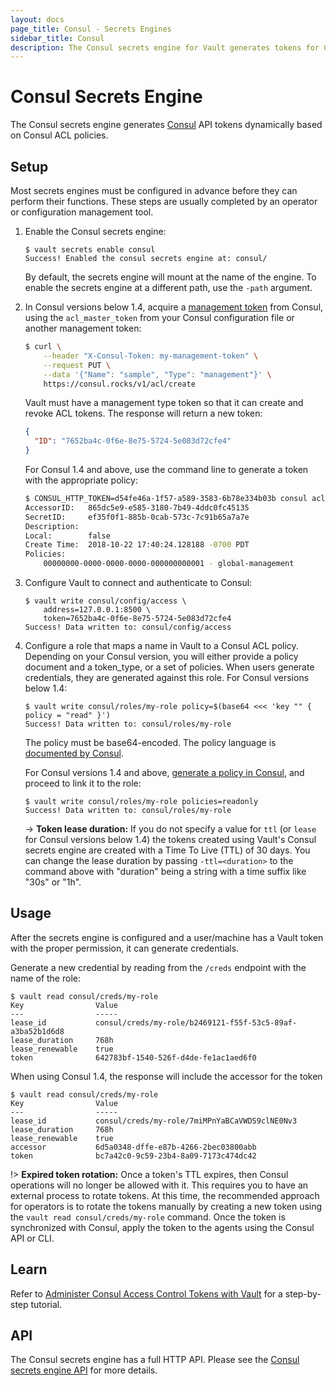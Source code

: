 ```yaml
---
layout: docs
page_title: Consul - Secrets Engines
sidebar_title: Consul
description: The Consul secrets engine for Vault generates tokens for Consul dynamically.
---
```


# Consul Secrets Engine

The Consul secrets engine generates [Consul](https://www.consul.io) API tokens
dynamically based on Consul ACL policies.

## Setup

Most secrets engines must be configured in advance before they can perform their
functions. These steps are usually completed by an operator or configuration
management tool.

1.  Enable the Consul secrets engine:

    ```text
    $ vault secrets enable consul
    Success! Enabled the consul secrets engine at: consul/
    ```

    By default, the secrets engine will mount at the name of the engine. To
    enable the secrets engine at a different path, use the `-path` argument.

2.  In Consul versions below 1.4, acquire a [management token][consul-mgmt-token] from Consul, using the
    `acl_master_token` from your Consul configuration file or another management
    token:

    ```sh
    $ curl \
        --header "X-Consul-Token: my-management-token" \
        --request PUT \
        --data '{"Name": "sample", "Type": "management"}' \
        https://consul.rocks/v1/acl/create
    ```

    Vault must have a management type token so that it can create and revoke ACL
    tokens. The response will return a new token:

    ```json
    {
      "ID": "7652ba4c-0f6e-8e75-5724-5e083d72cfe4"
    }
    ```

    For Consul 1.4 and above, use the command line to generate a token with the appropriate policy:

    ```sh
    $ CONSUL_HTTP_TOKEN=d54fe46a-1f57-a589-3583-6b78e334b03b consul acl token create -policy-name=global-management
    AccessorID:   865dc5e9-e585-3180-7b49-4ddc0fc45135
    SecretID:     ef35f0f1-885b-0cab-573c-7c91b65a7a7e
    Description:
    Local:        false
    Create Time:  2018-10-22 17:40:24.128188 -0700 PDT
    Policies:
        00000000-0000-0000-0000-000000000001 - global-management
    ```

3.  Configure Vault to connect and authenticate to Consul:

    ```text
    $ vault write consul/config/access \
        address=127.0.0.1:8500 \
        token=7652ba4c-0f6e-8e75-5724-5e083d72cfe4
    Success! Data written to: consul/config/access
    ```

4.  Configure a role that maps a name in Vault to a Consul ACL policy. Depending on your Consul version,
    you will either provide a policy document and a token_type, or a set of policies.
    When users generate credentials, they are generated against this role. For Consul versions below 1.4:

    ```text
    $ vault write consul/roles/my-role policy=$(base64 <<< 'key "" { policy = "read" }')
    Success! Data written to: consul/roles/my-role
    ```

    The policy must be base64-encoded. The policy language is [documented by Consul](https://www.consul.io/docs/internals/acl.html).

    For Consul versions 1.4 and above, [generate a policy in Consul](https://www.consul.io/docs/guides/acl.html), and proceed to link it to the role:

    ```text
    $ vault write consul/roles/my-role policies=readonly
    Success! Data written to: consul/roles/my-role
    ```

    -> **Token lease duration:** If you do not specify a value for `ttl` (or `lease` for Consul versions below 1.4) the tokens created using Vault's
    Consul secrets engine are created with a Time To Live (TTL) of 30 days. You can change the lease duration by passing `-ttl=<duration>` to the
    command above with "duration" being a string with a time suffix like "30s" or "1h".

## Usage

After the secrets engine is configured and a user/machine has a Vault token with
the proper permission, it can generate credentials.

Generate a new credential by reading from the `/creds` endpoint with the name
of the role:

```shell-session
$ vault read consul/creds/my-role
Key                Value
---                -----
lease_id           consul/creds/my-role/b2469121-f55f-53c5-89af-a3ba52b1d6d8
lease_duration     768h
lease_renewable    true
token              642783bf-1540-526f-d4de-fe1ac1aed6f0
```

When using Consul 1.4, the response will include the accessor for the token

```shell-session
$ vault read consul/creds/my-role
Key                Value
---                -----
lease_id           consul/creds/my-role/7miMPnYaBCaVWDS9clNE0Nv3
lease_duration     768h
lease_renewable    true
accessor           6d5a0348-dffe-e87b-4266-2bec03800abb
token              bc7a42c0-9c59-23b4-8a09-7173c474dc42
```

!> **Expired token rotation:** Once a token's TTL expires, then Consul operations will no longer be allowed with it. This requires you to have an external process to rotate tokens. At this time, the recommended approach for operators is to rotate the tokens manually by creating a new token using the `vault read consul/creds/my-role` command. Once the token is synchronized with Consul, apply the token to the agents using the Consul API or CLI.

## Learn

Refer to [Administer Consul Access Control Tokens with
Vault](https://learn.hashicorp.com/tutorials/consul/vault-consul-secrets) for a
step-by-step tutorial.

## API

The Consul secrets engine has a full HTTP API. Please see the
[Consul secrets engine API](/vault/api-docs/secret/consul) for more
details.

[consul-mgmt-token]: https://www.consul.io/docs/agent/http/acl.html#acl_create
